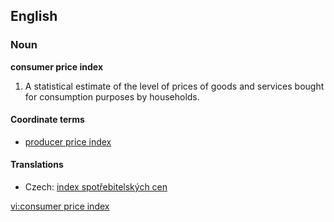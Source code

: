 ==English==
{{wikipedia}}

===Noun===
'''consumer price index'''

# {{economics}} A statistical estimate of the level of prices of goods and services bought for consumption purposes by households.

====Coordinate terms====
* {{sense|statistical estimate}} [[producer price index]]

====Translations====
{{trans-top|statistical estimate of the level of prices}}
*Czech: [[index spotřebitelských cen]] {{m}}
{{trans-mid}}
{{trans-bottom}}

[[vi:consumer price index]]